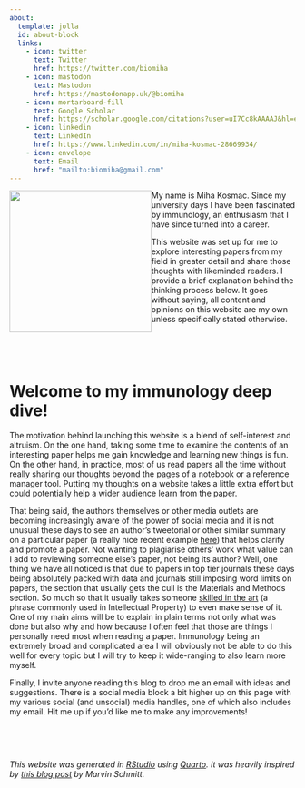 ```yaml
---
about:
  template: jolla
  id: about-block
  links:
    - icon: twitter
      text: Twitter
      href: https://twitter.com/biomiha
    - icon: mastodon
      text: Mastodon
      href: https://mastodonapp.uk/@biomiha
    - icon: mortarboard-fill
      text: Google Scholar
      href: https://scholar.google.com/citations?user=uI7Cc8kAAAAJ&hl=en
    - icon: linkedin
      text: LinkedIn
      href: https://www.linkedin.com/in/miha-kosmac-28669934/
    - icon: envelope
      text: Email
      href: "mailto:biomiha@gmail.com"  
---
```


::: {#me}
![](img/MK_img.png){fig-alt="Miha Kosmac personal photo." style="float:left;" width="250"}

My name is Miha Kosmac. Since my university days I have been fascinated by immunology, an enthusiasm that I have since turned into a career.

This website was set up for me to explore interesting papers from my field in greater detail and share those thoughts with likeminded readers. I provide a brief explanation behind the thinking process below. It goes without saying, all content and opinions on this website are my own unless specifically stated otherwise.
:::

::: {#about-block}
:::

 

 

# Welcome to my immunology deep dive!

The motivation behind launching this website is a blend of self-interest and altruism. On the one hand, taking some time to examine the contents of an interesting paper helps me gain knowledge and learning new things is fun. On the other hand, in practice, most of us read papers all the time without really sharing our thoughts beyond the pages of a notebook or a reference manager tool. Putting my thoughts on a website takes a little extra effort but could potentially help a wider audience learn from the paper.

That being said, the authors themselves or other media outlets are becoming increasingly aware of the power of social media and it is not unusual these days to see an author's tweetorial or other similar summary on a particular paper (a really nice recent example [here](https://twitter.com/kischober/status/1655952770699259906 "TCR avidity tweetorial")) that helps clarify and promote a paper. Not wanting to plagiarise others' work what value can I add to reviewing someone else's paper, not being its author? Well, one thing we have all noticed is that due to papers in top tier journals these days being absolutely packed with data and journals still imposing word limits on papers, the section that usually gets the cull is the Materials and Methods section. So much so that it usually takes someone [skilled in the art](glossary/index.qmd) (a phrase commonly used in Intellectual Property) to even make sense of it. One of my main aims will be to explain in plain terms not only what was done but also why and how because I often feel that those are things I personally need most when reading a paper. Immunology being an extremely broad and complicated area I will obviously not be able to do this well for every topic but I will try to keep it wide-ranging to also learn more myself.

Finally, I invite anyone reading this blog to drop me an email with ideas and suggestions. There is a social media block a bit higher up on this page with my various social (and unsocial) media handles, one of which also includes my email. Hit me up if you'd like me to make any improvements!

 

 

*This website was generated in [RStudio](https://www.rstudio.com/categories/rstudio-ide/ "RStudio IDE") using [Quarto](https://quarto.org/ "Quarto"). It was heavily inspired by [this blog post](https://www.marvinschmitt.com/blog/website-tutorial-quarto/ "website tutorial") by Marvin Schmitt.*
